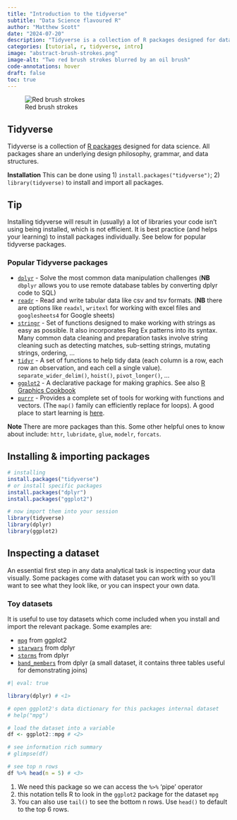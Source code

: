 ```yaml
---
title: "Introduction to the tidyverse"
subtitle: "Data Science flavoured R"
author: "Matthew Scott"
date: "2024-07-20"
description: "Tidyverse is a collection of R packages designed for data science"
categories: [tutorial, r, tidyverse, intro]
image: "abstract-brush-strokes.png"
image-alt: "Two red brush strokes blurred by an oil brush"
code-annotations: hover
draft: false
toc: true
---
```


![Red brush strokes](abstract-brush-strokes-wide.png){fig-alt="A picture I drew one time"}

## Tidyverse

Tidyverse is a collection of [R packages](https://www.tidyverse.org/packages/) designed for data science. All packages share an underlying design philosophy, grammar, and data structures.

**Installation** This can be done using  1) `install.packages("tidyverse")`; 2) `library(tidyverse)` to install and import all packages.

:::{.callout-tip appearance="simple" icon="true"}
## Tip 
Installing tidyverse will result in (usually) a lot of libraries your code isn't using being installed, which is not efficient. It is best practice (and helps your learning) to install packages individually. See below for popular tidyverse packages.
:::

### Popular Tidyverse packages

* [`dplyr`](https://dplyr.tidyverse.org/) - Solve the most common data manipulation challenges (**NB** `dbplyr` allows you to use remote database tables by converting dplyr code to SQL)
* [`readr`](https://readr.tidyverse.org/) - Read and write tabular data like csv and tsv formats. (**NB** there are options like `readxl`, `writexl` for working with excel files and `googlesheets4` for Google sheets)
* [`stringr`](https://stringr.tidyverse.org/) - Set of functions designed to make working with strings as easy as possible. It also incorporates Reg Ex patterns into its syntax. Many common data cleaning and preparation tasks involve string cleaning such as detecting matches, sub-setting strings, mutating strings, ordering, ...
* [`tidyr`](https://tidyr.tidyverse.org/) - A set of functions to help tidy data (each column is a row, each row an observation, and each cell a single value). `separate_wider_delim()`, `hoist()`, `pivot_longer()`, ...
* [`ggplot2`](https://ggplot2.tidyverse.org/) - A declarative package for making graphics. See also [R Graphics Cookbook](https://r-graphics.org/)
* [`purrr`](https://purrr.tidyverse.org/) - Provides a complete set of tools for working with functions and vectors. (The `map()` family can efficiently replace for loops). A good place to start learning is [here](https://r4ds.had.co.nz/iteration.html).

**Note** There are more packages than this. Some other helpful ones to know about include: `httr`, `lubridate`, `glue`, `modelr`, `forcats`.

## Installing & importing packages

```r
# installing
install.packages("tidyverse")
# or install specific packages
install.packages("dplyr")
install.packages("ggplot2")

# now import them into your session
library(tidyverse)
library(dplyr)
library(ggplot2)
```

## Inspecting a dataset

An essential first step in any data analytical task is inspecting your data visually. Some packages come with dataset you can work with so you'll want to see what they look like, or you can inspect your own data.

### Toy datasets

It is useful to use toy datasets which come included when you install and import the relevant package. Some examples are:

- [`mpg`](https://ggplot2.tidyverse.org/reference/mpg.html) from ggplot2
- [`starwars`](https://dplyr.tidyverse.org/reference/starwars.html) from dplyr
- [`storms`](https://dplyr.tidyverse.org/reference/storms.html) from dplyr
- [`band_members`](https://dplyr.tidyverse.org/reference/band_members.html) from dplyr (a small dataset, it contains three tables useful for demonstrating joins)

```r
#| eval: true

library(dplyr) # <1>

# open ggplot2's data dictionary for this packages internal dataset
# help("mpg")

# load the dataset into a variable
df <- ggplot2::mpg # <2>

# see information rich summary
# glimpse(df)

# see top n rows
df %>% head(n = 5) # <3>
```
1. We need this package so we can access the `%>%` 'pipe' operator
2. this notation tells R to look in the `ggplot2` package for the dataset `mpg`
3. You can also use `tail()` to see the bottom n rows. Use `head()` to default to the top 6 rows.
